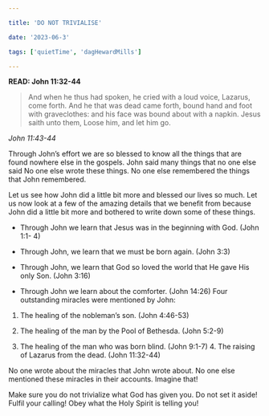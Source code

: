 ```yaml
---

title: 'DO NOT TRIVIALISE'

date: '2023-06-3'

tags: ['quietTime', 'dagHewardMills']

---
```


**READ: John 11:32-44**

>And when he thus had spoken, he cried with a loud voice, Lazarus, come forth. And he that was dead came forth, bound hand and foot with graveclothes: and his face was bound about with a napkin. Jesus saith unto them, Loose him, and let him go. 

*John 11:43-44* 

Through John’s effort we are so blessed to know all the things that are found nowhere else in the gospels. John said many things that no one else said No one else wrote these things. No one else remembered the things that John remembered. 

Let us see how John did a little bit more and blessed our lives so much. Let us now look at a few of the amazing details that we benefit from because John did a little bit more and bothered to write down some of these things. 

- Through John we learn that Jesus was in the beginning with God. (John 1:1- 4) 

- Through John, we learn that we must be born again. (John 3:3) 

- Through John, we learn that God so loved the world that He gave His only Son. (John 3:16) 

- Through John we learn about the comforter. (John 14:26) Four outstanding miracles were mentioned by John: 

1. The healing of the nobleman’s son. (John 4:46-53)

2. The healing of the man by the Pool of Bethesda. (John 5:2-9)                        

3. The healing of the man who was born blind. (John 9:1-7)                               4. The raising of Lazarus from the dead. (John 11:32-44)

No one wrote about the miracles that John wrote about. No one else mentioned these miracles in their accounts. Imagine that! 

Make sure you do not trivialize what God has given you. Do not set it aside! Fulfil your calling! Obey what the Holy Spirit is telling you! 

